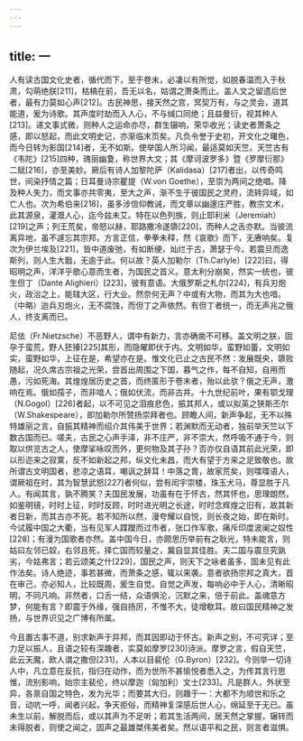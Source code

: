```yaml
---
---
---
```

title: 一
---



人有读古国文化史者，循代而下，至于卷末，必凄以有所觉，如脱春温而入于秋肃，勾萌绝朕[211]，枯槁在前，吾无以名，姑谓之萧条而止。盖人文之留遗后世者，最有力莫如心声[212]。古民神思，接天然之宫，冥契万有，与之灵会，道其能道，爰为诗歌。其声度时劫而入人心，不与缄口同绝；且益曼衍，视其种人[213]。递文事式微，则种人之运命亦尽，群生辍响，荣华收光；读史者萧条之感，即以怒起，而此文明史记，亦渐临末页矣。凡负令誉于史初，开文化之曙色，而今日转为影国[214]者，无不如斯。使举国人所习闻，最适莫如天竺。天竺古有《韦陀》[215]四种，瑰丽幽夐，称世界大文；其《摩诃波罗多》暨《罗摩衍那》二赋[216]，亦至美妙。厥后有诗人加黎陀萨（Kalidasa）[217]者出，以传奇鸣世，间染抒情之篇；日耳曼诗宗瞿提（W.von Goethe），至崇为两间之绝唱。降及种人失力，而文事亦共零夷，至大之声，渐不生于彼国民之灵府，流转异域，如亡人也。次为希伯来[218]，虽多涉信仰教诫，而文章以幽邃庄严胜，教宗文术，此其源泉，灌溉人心，迄今兹未艾。特在以色列族，则止耶利米（Jeremiah）[219]之声；列王荒矣，帝怒以赫，耶路撒冷遂隳[220]，而种人之舌亦默。当彼流离异地，虽不遽忘其宗邦，方言正信，拳拳未释，然《哀歌》而下，无赓响矣。复次为伊兰埃及[221]，皆中道废弛，有如断绠，灿烂于古，萧瑟于今。若震旦而逸斯列，则人生大戬，无逾于此。何以故？英人加勒尔（Th.Carlyle）[222]曰，得昭明之声，洋洋乎歌心意而生者，为国民之首义。意太利分崩矣，然实一统也，彼生但丁（Dante Alighieri）[223]，彼有意语。大俄罗斯之札尔[224]，有兵刃炮火，政治之上，能辖大区，行大业。然奈何无声？中或有大物，而其为大也喑。（中略）迨兵刃炮火，无不腐蚀，而但丁之声依然。有但丁者统一，而无声兆之俄人，终支离而已。

尼佉（Fr.Nietzsche）不恶野人，谓中有新力，言亦确凿不可移。盖文明之朕，固孕于蛮荒，野人狉獉[225]其形，而隐曜即伏于内。文明如华，蛮野如蕾，文明如实，蛮野如华，上征在是，希望亦在是。惟文化已止之古民不然：发展既央，隳败随起，况久席古宗祖之光荣，尝首出周围之下国，暮气之作，每不自知，自用而愚，污如死海。其煌煌居历史之首，而终匿形于卷末者，殆以此欤？俄之无声，激响在焉。俄如孺子，而非喑人；俄如伏流，而非古井。十九世纪前叶，果有鄂戈理（N.Gogol）[226]者起，以不可见之泪痕悲色，振其邦人，或以拟英之狭斯丕尔（W.Shakespeare），即加勒尔所赞扬崇拜者也。顾瞻人间，新声争起，无不以殊特雄丽之言，自振其精神而绍介其伟美于世界；若渊默而无动者，独前举天竺以下数古国而已。嗟夫，古民之心声手泽，非不庄严，非不崇大，然呼吸不通于今，则取以供览古之人，使摩挲咏叹而外，更何物及其子孙？否亦仅自语其前此光荣，即以形迩来之寂寞，反不如新起之邦，纵文化未昌，而大有望于方来之足致敬也。故所谓古文明国者，悲凉之语耳，嘲讽之辞耳！中落之胄，故家荒矣，则喋喋语人，谓厥祖在时，其为智慧武怒[227]者何似，尝有闳宇崇楼，珠玉犬马，尊显胜于凡人。有闻其言，孰不腾笑？夫国民发展，功虽有在于怀古，然其怀也，思理朗然，如鉴明镜，时时上征，时时反顾，时时进光明之长途，时时念辉煌之旧有，故其新者日新，而其古亦不死。若不知所以然，漫夸耀以自悦，则长夜之始，即在斯时。今试履中国之大衢，当有见军人蹀躞而过市者，张口作军歌，痛斥印度波阑之奴性[228]；有漫为国歌者亦然。盖中国今日，亦颇思历举前有之耿光，特未能言，则姑曰左邻已奴，右邻且死，择亡国而较量之，冀自显其佳胜。夫二国与震旦究孰劣，今姑弗言；若云颂美之什[229]，国民之声，则天下之咏者虽多，固未见有此作法矣。诗人绝迹，事若甚微，而萧条之感，辄以来袭。意者欲扬宗邦之真大，首在审己，亦必知人，比较既周，爰生自觉。自觉之声发，每响必中于人心，清晰昭明，不同凡响。非然者，口舌一结，众语俱沦，沉默之来，倍于前此。盖魂意方梦，何能有言？即震于外缘，强自扬厉，不惟不大，徒增欷耳。故曰国民精神之发扬，与世界识见之广博有所属。

今且置古事不道，别求新声于异邦，而其因即动于怀古。新声之别，不可究详；至力足以振人，且语之较有深趣者，实莫如摩罗[230]诗派。摩罗之言，假自天竺，此云天魔，欧人谓之撒但[231]，人本以目裴伦（G.Byron）[232]。今则举一切诗人中，凡立意在反抗，指归在动作，而为世所不甚愉悦者悉入之，为传其言行思惟，流别影响，始宗主裴伦，终以摩迦（匈加利）文士[233]。凡是群人，外状至异，各禀自国之特色，发为光华；而要其大归，则趣于一：大都不为顺世和乐之音，动吭一呼，闻者兴起，争天拒俗，而精神复深感后世人心，绵延至于无已。虽未生以前，解脱而后，或以其声为不足听；若其生活两间，居天然之掌握，辗转而未得脱者，则使之闻之，固声之最雄桀伟美者矣。然以语平和之民，则言者滋惧。